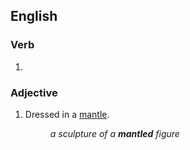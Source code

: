 ==English==

===Verb===
{{head|en|verb form}}

# {{en-past of|mantle}}

===Adjective===
{{en-adj|-}}

# Dressed in a [[mantle]].
#: ''a sculpture of a '''mantled''' figure''